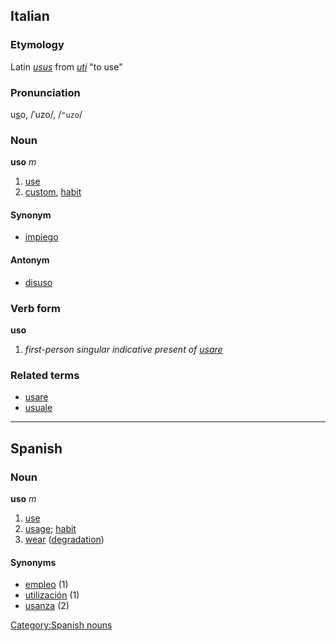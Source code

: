 ==Italian==
===Etymology===
Latin ''[[usus]]'' from ''[[uti]]'' "to use"
===Pronunciation===
u<u>s</u>o, /ˈuzo/, /<tt>"uzo</tt>/

===Noun===
'''uso''' ''m''

# [[use]]
# [[custom]], [[habit]]

====Synonym====
*[[impiego]]

====Antonym====
*[[disuso]]

===Verb form===
'''uso'''

# ''first-person singular indicative present of [[usare]]''

===Related terms===
*[[usare]]
*[[usuale]]

----
== Spanish ==
=== Noun ===
'''uso''' ''m''
# [[use]]
# [[usage]]; [[habit]]
# [[wear]] ([[degradation]])

==== Synonyms ====
*[[empleo]] (1)
*[[utilización]] (1)
*[[usanza]] (2)

[[Category:Spanish nouns]]
